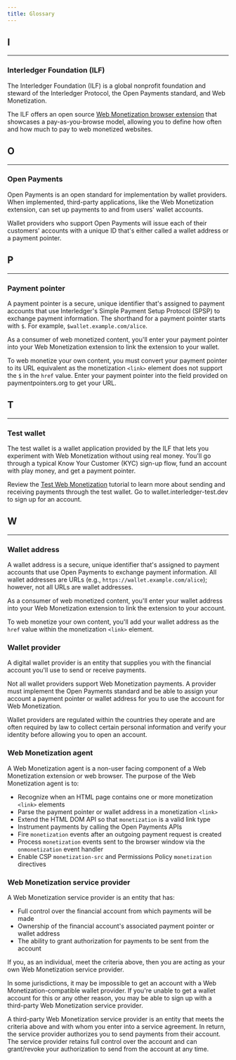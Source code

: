 ```yaml
---
title: Glossary
---
```



## I

<hr/>

### Interledger Foundation (ILF)

The <LinkOut href="https://interledger.org">Interledger Foundation</LinkOut> (ILF) is a global nonprofit foundation and steward of the Interledger Protocol, the Open Payments standard, and Web Monetization.

The ILF offers an open source [Web Monetization browser extension](/supporters/get-started#set-up-the-extension) that showcases a pay-as-you-browse model, allowing you to define how often and how much to pay to web monetized websites.

## O

<hr/>

### Open Payments

<LinkOut href="https://openpayments.dev">Open Payments</LinkOut> is an open standard for implementation by wallet providers. When implemented, third-party applications, like the Web Monetization extension, can set up payments to and from users' wallet accounts.

Wallet providers who support Open Payments will issue each of their customers' accounts with a unique ID that's either called a wallet address or a payment pointer. 

## P

<hr/>

### Payment pointer

A payment pointer is a secure, unique identifier that's assigned to payment accounts that use Interledger's Simple Payment Setup Protocol (SPSP) to exchange payment information. The shorthand for a payment pointer starts with `$`. For example, `$wallet.example.com/alice`.

As a consumer of web monetized content, you'll enter your payment pointer into your Web Monetization extension to link the extension to your wallet.

To web monetize your own content, you must convert your payment pointer to its URL equivalent as the monetization `<link>` element does not support the `$` in the `href` value. Enter your payment pointer into the field provided on <LinkOut href="https://paymentpointers.org">paymentpointers.org</LinkOut> to get your URL.

## T

<hr/>

### Test wallet 

The test wallet is a wallet application provided by the ILF that lets you experiment with Web Monetization without using real money. You'll go through a typical Know Your Customer (KYC) sign-up flow, fund an account with play money, and get a payment pointer.

Review the [Test Web Monetization](/tutorials/test-web-monetization) tutorial to learn more about sending and receiving payments through the test wallet. Go to <LinkOut href="wallet.interledger-test.dev">wallet.interledger-test.dev</LinkOut> to sign up for an account.

## W

<hr/>

### Wallet address

A wallet address is a secure, unique identifier that's assigned to payment accounts that use Open Payments to exchange payment information. All wallet addresses are URLs (e.g., `https://wallet.example.com/alice`); however, not all URLs are wallet addresses. 

As a consumer of web monetized content, you'll enter your wallet address into your Web Monetization extension to link the extension to your account.

To web monetize your own content, you'll add your wallet address as the `href` value within the monetization `<link>` element.

### Wallet provider

A digital wallet provider is an entity that supplies you with the financial account you'll use to send or receive payments. 

Not all wallet providers support Web Monetization payments. A provider must implement the Open Payments standard and be able to assign your account a payment pointer or wallet address for you to use the account for Web Monetization.

Wallet providers are regulated within the countries they operate and are often required by law to collect certain personal information and verify your identity before allowing you to open an account.

### Web Monetization agent

A Web Monetization agent is a non-user facing component of a Web Monetization extension or web browser. The purpose of the Web Monetization agent is to:

* Recognize when an HTML page contains one or more monetization `<link>` elements
* Parse the payment pointer or wallet address in a monetization `<link>`
* Extend the HTML DOM API so that `monetization` is a valid link type
* Instrument payments by calling the Open Payments APIs
* Fire `monetization` events after an outgoing payment request is created
* Process `monetization` events sent to the browser window via the `onmonetization` event handler
* Enable CSP `monetization-src` and Permissions Policy `monetization` directives

### Web Monetization service provider

A Web Monetization service provider is an entity that has:
* Full control over the financial account from which payments will be made
* Ownership of the financial account's associated payment pointer or wallet address
* The ability to grant authorization for payments to be sent from the account

If you, as an individual, meet the criteria above, then you are acting as your own Web Monetization service provider.

In some jurisdictions, it may be impossible to get an account with a Web Monetization-compatible wallet provider. If you're unable to get a wallet account for this or any other reason, you may be able to sign up with a third-party Web Monetization service provider. 

A third-party Web Monetization service provider is an entity that meets the criteria above and with whom you enter into a service agreement. In return, the service provider authorizes you to send payments from their account. The service provider retains full control over the account and can grant/revoke your authorization to send from the account at any time.